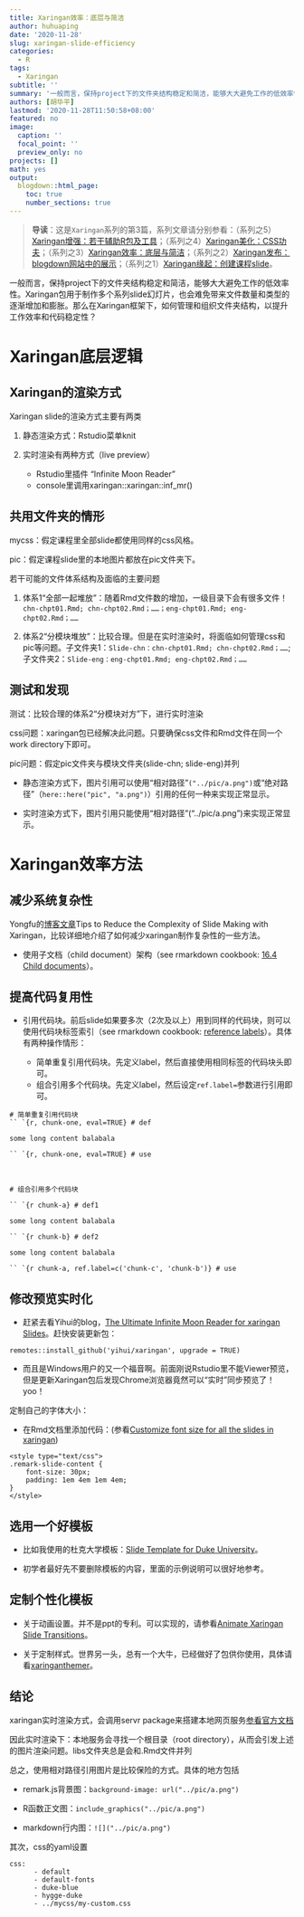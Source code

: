 ```yaml
---
title: Xaringan效率：底层与简洁
author: huhuaping
date: '2020-11-28'
slug: xaringan-slide-efficiency
categories:
  - R
tags:
  - Xaringan
subtitle: ''
summary: '一般而言，保持project下的文件夹结构稳定和简洁，能够大大避免工作的低效率性。Xaringan包用于制作多个系列slide幻灯片，也会难免带来文件数量和类型的逐渐增加和膨胀。那么在Xaringan框架下，如何管理和组织文件夹结构，以提升工作效率和代码稳定性？'
authors: [胡华平]
lastmod: '2020-11-28T11:50:58+08:00'
featured: no
image:
  caption: ''
  focal_point: ''
  preview_only: no
projects: []
math: yes
output:
  blogdown::html_page:
    toc: true
    number_sections: true
---
```


> **导读**：这是`Xaringan`系列的第3篇，系列文章请分别参看：（系列之5）[Xaringan增强：若干辅助R包及工具](/2021/04/08/xaringan-enhanced)；（系列之4）[Xaringan美化：CSS功夫](/2021/02/01/css-base-xaringan)；（系列之3）[Xaringan效率：底层与简洁](/2020/11/28/xaringan-slide-efficiency)；（系列之2）[Xaringan发布：blogdown网站中的展示](/2019/03/01/post-xaringan-slide-to-website)；（系列之1）[Xaringan缘起：创建课程slide](/2019/02/24/xaringan-for-course-slide)。

一般而言，保持project下的文件夹结构稳定和简洁，能够大大避免工作的低效率性。Xaringan包用于制作多个系列slide幻灯片，也会难免带来文件数量和类型的逐渐增加和膨胀。那么在Xaringan框架下，如何管理和组织文件夹结构，以提升工作效率和代码稳定性？

# Xaringan底层逻辑

## Xaringan的渲染方式

Xaringan slide的渲染方式主要有两类

1. 静态渲染方式：Rstudio菜单knit

2. 实时渲染有两种方式（live preview）
    - Rstudio里插件 "Infinite Moon Reader"
    - console里调用xaringan::xaringan::inf_mr()

## 共用文件夹的情形

mycss：假定课程里全部slide都使用同样的css风格。

pic：假定课程slide里的本地图片都放在pic文件夹下。

若干可能的文件体系结构及面临的主要问题

1. 体系1“全部一起堆放”：随着Rmd文件数的增加，一级目录下会有很多文件！`chn-chpt01.Rmd; chn-chpt02.Rmd；……；eng-chpt01.Rmd; eng-chpt02.Rmd；……`

2. 体系2“分模块堆放”：比较合理。但是在实时渲染时，将面临如何管理css和pic等问题。子文件夹1：`Slide-chn：chn-chpt01.Rmd; chn-chpt02.Rmd；……`;子文件夹2：`Slide-eng：eng-chpt01.Rmd; eng-chpt02.Rmd；……`


## 测试和发现

测试：比较合理的体系2“分模块对方”下，进行实时渲染

css问题：xaringan包已经解决此问题。只要确保css文件和Rmd文件在同一个work directory下即可。

pic问题：假定pic文件夹与模块文件夹(slide-chn; slide-eng)并列

- 静态渲染方式下，图片引用可以使用“相对路径”`("../pic/a.png")`或“绝对路径”（`here::here("pic", "a.png")`）引用的任何一种来实现正常显示。

- 实时渲染方式下，图片引用只能使用“相对路径”("../pic/a.png")来实现正常显示。

# Xaringan效率方法

## 减少系统复杂性

Yongfu的[博客文章](https://yongfu.name/2019/04/29/xaringan_tips.html)Tips to Reduce the Complexity of Slide Making with Xaringan，比较详细地介绍了如何减少xaringan制作复杂性的一些方法。

- 使用子文档（child document）架构（see rmarkdown cookbook: [16.4 Child documents](https://bookdown.org/yihui/rmarkdown-cookbook/child-document.html)）。

## 提高代码复用性

- 引用代码块。前后slide如果要多次（2次及以上）用到同样的代码块，则可以使用代码块标签索引（see rmarkdown cookbook: [reference labels](https://bookdown.org/yihui/rmarkdown-cookbook/reuse-chunks.html)）。具体有两种操作情形：

    - 简单重复引用代码块。先定义label，然后直接使用相同标签的代码块头即可。
    - 组合引用多个代码块。先定义label，然后设定`ref.label=`参数进行引用即可。

```
# 简单重复引用代码块
`` `{r, chunk-one, eval=TRUE} # def

some long content balabala 

`` `{r, chunk-one, eval=TRUE} # use

```

</br>

```
# 组合引用多个代码块

`` `{r chunk-a} # def1

some long content balabala 

`` `{r chunk-b} # def2

some long content balabala 

`` `{r chunk-a, ref.label=c('chunk-c', 'chunk-b')} # use

```

## 修改预览实时化

- 赶紧去看Yihui的blog，[The Ultimate Infinite Moon Reader for xaringan Slides](https://yihui.name/en/2019/02/ultimate-inf-mr/)。赶快安装更新包：

```
remotes::install_github('yihui/xaringan', upgrade = TRUE)

```

- 而且是Windows用户的又一个福音啊。前面刚说Rstudio里不能Viewer预览，但是更新Xaringan包后发现Chrome浏览器竟然可以“实时”同步预览了！yoo！

定制自己的字体大小：

- 在Rmd文档里添加代码：(参看[Customize font size for all the slides in xaringan](https://stackoverflow.com/questions/53481699/customize-font-size-for-all-the-slides-in-xaringan))

```
<style type="text/css">
.remark-slide-content {
    font-size: 30px;
    padding: 1em 4em 1em 4em;
}
</style>

```

## 选用一个好模板

- 比如我使用的杜克大学模板：[Slide Template for Duke University](https://johnlittle.info/dukeslides/)。

- 初学者最好先不要删除模板的内容，里面的示例说明可以很好地参考。

## 定制个性化模板

- 关于动画设置。并不是ppt的专利。可以实现的，请参看[Animate Xaringan Slide Transitions](https://www.garrickadenbuie.com/blog/animate-xaringan-slide-transitions/)。

- 关于定制样式。世界另一头，总有一个大牛，已经做好了包供你使用，具体请看[xaringanthemer](https://www.garrickadenbuie.com/project/xaringanthemer/)。

## 结论

xaringan实时渲染方式，会调用servr package来搭建本地网页服务[参看官方文档](https://bookdown.org/yihui/rmarkdown/xaringan-preview.html)

因此实时渲染下：本地服务会寻找一个根目录（root directory），从而会引发上述的图片渲染问题。libs文件夹总是会和.Rmd文件并列

总之，使用相对路径引用图片是比较保险的方式。具体的地方包括

- remark.js背景图：`background-image: url("../pic/a.png")`

- R函数正文图：`include_graphics("../pic/a.png")`

- markdown行内图：`![]("../pic/a.png")`


其次，css的yaml设置

```			
css: 
      - default
      - default-fonts
      - duke-blue
      - hygge-duke
      - ../mycss/my-custom.css
```